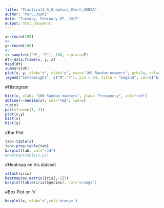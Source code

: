 ---
title: "Practical2_R_Graphics_Btech_DSDBA"
author: "Puru.Joshi"
date: "Tuesday, February 07, 2017"
output: html_document
---

```{r, echo=FALSE}
x<-rnorm(100)
#x
y<-rnorm(100)
#y
z<-sample(c("M", "F"), 100, replace=T)
dt<-data.frame(x, y, z)
head(dt)
summary(dt)
plot(x, y, xlab="x", ylab="y", main="100 Random numbers", pch=24, col=as.factor(z))
legend("bottomright", c("M","F"), pch = 24, title = "Legend", col=c("brown2", "black"))
```

#Histogram
```{r, echo=FALSE}
hist(x, xlab= "100 Random numbers", ylab= "Frequency", col="red")
abline(v=median(x), col="red", lwd=2)
rug(x)
par(mfrow=c(1, 3))
plot(x,y)
hist(x)
hist(y)
```

#Bar Plot
```{r, echo=FALSE}
tab<-table(z)
tab<-prop.table(tab)
barplot(tab, col="red")
#heatmap(table(x,y))
```

#Heatmap on Iris dataset
```{r, echo=FALSE}
attach(iris)
heatmap(as.matrix(iris[,-5]))
barplot(table(iris$Species), col='orange')
```

#Box Plot on 'x'
```{r, echo=FALSE}
boxplot(x, xlab="x",col='orange')
```